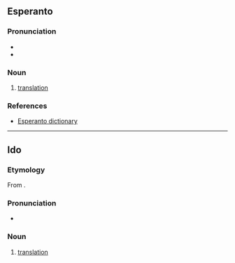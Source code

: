 ==Esperanto==

===Pronunciation===
* {{IPA|/traˈduko/|lang=eo}}
* {{rhymes|uko|lang=eo}}

===Noun===
{{eo-head}}

# [[translation]]

===References===
* [http://dictionaries.travlang.com/esperanto.html Esperanto dictionary]

----

==Ido==

===Etymology===
From {{der|io|eo|traduko}}.

===Pronunciation===
* {{io-IPA}}

===Noun===
{{io-noun|traduk}}

# [[translation]]